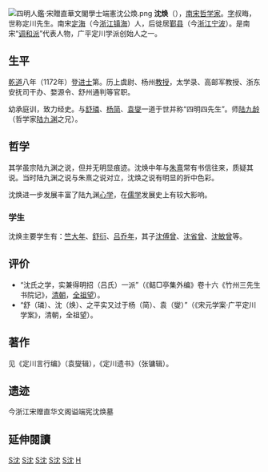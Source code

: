 [[File:四明人鑑·宋贈直華文閣學士端憲沈公煥.png|thumb]]
'''沈焕'''（{{bd|1139年||1191年||}}），[[南宋|南宋]][[哲学家|哲学家]]。[[表字|字]]叔晦，世称定川先生。南宋[[定海|定海]]（今[[浙江|浙江]][[镇海区_(宁波市)|镇海]]）人，后徙居[[鄞县|鄞县]]（今[[浙江|浙江]][[宁波|宁波]]）。是南宋“[[调和派|调和派]]”代表人物，广平定川学派创始人之一。

== 生平 ==
[[乾道_(南宋)|乾道]]八年（1172年）登[[进士|进士]]第。历上虞尉、杨州[[教授|教授]]，太学录、高邮军教授、浙东安抚司干办、婺源令、舒州通判等官职。

幼承庭训，致力经史。与[[舒璘|舒璘]]、[[楊簡_(南宋)|杨简]]、[[袁燮|袁燮]]一道于世并称“四明四先生”。师[[陆九龄|陆九龄]]（哲学家[[陆九渊|陆九渊]]之兄）。

==哲学==

其学虽宗陆九渊之说，但并无明显痕迹。沈焕中年与[[朱熹|朱熹]]常有书信往来，质疑其说。当时陆九渊之说与朱熹之说对立，沈焕之说有明显的折中色彩。

沈焕进一步发展丰富了陆九渊[[心学|心学]]，在[[儒学|儒学]]发展史上有较大影响。 

=== 学生 ===
沈焕主要学生有：[[竺大年|竺大年]]、[[舒衍|舒衍]]、[[吕乔年|吕乔年]]，其子[[沈傅曾|沈傅曾]]、[[沈省曾|沈省曾]]、[[沈敏曾|沈敏曾]]等。

==评价==
*“沈氏之学，实兼得明招（吕氏）一派”（《鲒□亭集外编》卷十六《竹州三先生书院记》，[[清朝|清朝]]，[[全祖望|全祖望]]）。
*“舒（璘）、沈（焕）、之平实又过于杨（简）、袁（燮）”（《宋元学案·广平定川学案》，清朝，全祖望）。

==著作==

见《定川言行编》（袁燮辑），《定川遗书》（张镛辑）。

==遗迹==
今浙江宋赠直华文阁谥端宪沈焕墓

==延伸閱讀==
{{Wikisource further reading}}

{{明州淳熙四先生}}
[[Category:宋朝政治人物|S沈]]
[[Category:乾道八年壬辰科進士|S沈]]
[[Category:宋朝理學家|S沈]]
[[Category:定海人|S沈]]
[[Category:镇海县人|S沈]]
[[Category:栎社沈氏|H]]